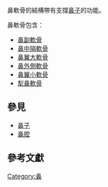 {{unreferenced|time=2016-07-10T09:48:30+00:00}}
{{Infobox anatomy
| Name        = 鼻軟骨
| Latin       = cartilagines nasi
| Greek       = 
| Image       = Gray852.png
| Width       = 130
| Caption     = 鼻軟骨的側視圖。[[鼻翼大軟骨|鼻翼大軟骨]]在右側中央的藍色部分顯而易見
| Image2      = Gray853.png
| Width2      = 150
| Caption2    = 從下方觀察的鼻軟骨
| Precursor   = 
| System      = 
| Artery      = 
| Vein        = 
| Nerve       = 
| Lymph       = 
<!--
| GraySubject = 223
| GrayPage    = 993
-->
}}
鼻軟骨的結構帶有支撐[[鼻子|鼻子]]的功能。

鼻軟骨包含：
* [[鼻副軟骨|鼻副軟骨]]
* [[鼻中隔軟骨|鼻中隔軟骨]]
* [[鼻翼大軟骨|鼻翼大軟骨]]
* [[鼻外側軟骨|鼻外側軟骨]]
* [[鼻翼小軟骨|鼻翼小軟骨]]
* [[犁鼻軟骨|犁鼻軟骨]]

== 參見 ==
* [[鼻子|鼻子]]
* [[鼻腔|鼻腔]]

== 參考文獻 ==

{{Nose anatomy}}

[[Category:鼻|Category:鼻]]